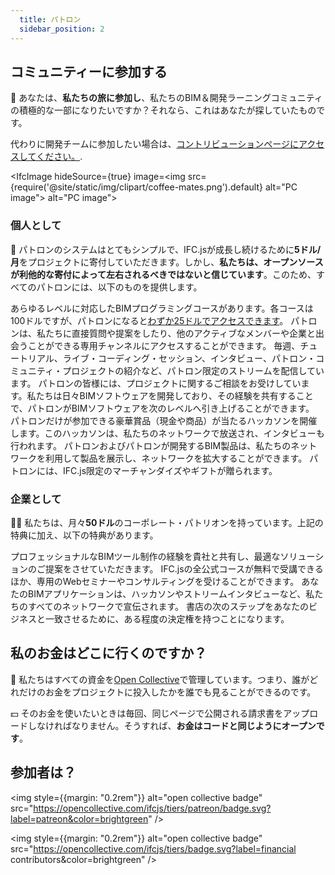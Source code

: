 ```yaml
---
  title: パトロン
  sidebar_position: 2
---
```



## コミュニティーに参加する

🌱 あなたは、**私たちの旅に参加し**、私たちのBIM＆開発ラーニングコミュニティの積極的な一部になりたいですか？それなら、これはあなたが探していたものです。

<IfcCard>
    代わりに開発チームに参加したい場合は、<a href={"https://ifcjs.github.io/info/ja/docs/Contribute"}>コントリビューションページにアクセスしてください。</a>.
</IfcCard>

<IfcImage hideSource={true} image=<img src={require('@site/static/img/clipart/coffee-mates.png').default} alt="PC image"></img>
   alt="PC image"></IfcImage>

### 個人として

🧑 パトロンのシステムはとてもシンプルで、IFC.jsが成長し続けるために**5ドル/月**をプロジェクトに寄付していただきます。しかし、**私たちは、オープンソースが利他的な寄付によって左右されるべきではないと信じています**。このため、すべてのパトロンには、以下のものを提供します。

<IfcCard icon="👩‍🏫" title="BIMプログラミングコース（全レベル対象">
あらゆるレベルに対応したBIMプログラミングコースがあります。各コースは100ドルですが、パトロンになると<a href="https://ifcjs.github.io/info/ja/docs/Courses/Getting-started#for-patreons">わずか25ドルでアクセスできます</a>。
</IfcCard>

<IfcCard icon="👩‍👩‍👦‍" title="パトロンコミュニティへのアクセス">
パトロンは、私たちに直接質問や提案をしたり、他のアクティブなメンバーや企業と出会うことができる専用チャンネルにアクセスすることができます。
</IfcCard>

<IfcCard icon="🎥" title="独占ライブウェビナーおよびストリーム">
毎週、チュートリアル、ライブ・コーディング・セッション、インタビュー、パトロン・コミュニティ・プロジェクトの紹介など、パトロン限定のストリームを配信しています。
</IfcCard>

<IfcCard icon="🤝" title="お客様のプロジェクトをサポートします">
パトロンの皆様には、プロジェクトに関するご相談をお受けしています。私たちは日々BIMソフトウェアを開発しており、その経験を共有することで、パトロンがBIMソフトウェアを次のレベルへ引き上げることができます。
</IfcCard>

<IfcCard icon="🏆" title="ハッカソンへの優先参加権">
パトロンだけが参加できる豪華賞品（現金や商品）が当たるハッカソンを開催します。このハッカソンは、私たちのネットワークで放送され、インタビューも行われます。
</IfcCard>

<IfcCard icon="🚀" title="ネットワークからの視認性">
パトロンおよびパトロンが開発するBIM製品は、私たちのネットワークを利用して製品を展示し、ネットワークを拡大することができます。
</IfcCard>

<IfcCard icon="🎁" title="商品・特典">
パトロンには、IFC.js限定のマーチャンダイズやギフトが贈られます。
</IfcCard>

### 企業として

👨‍💼 私たちは、月々**50ドル**のコーポレート・パトリオンを持っています。上記の特典に加え、以下の特典があります。

<IfcCard icon="👨‍💼" title="コンサルティング、プライムサポート">
プロフェッショナルなBIMツール制作の経験を貴社と共有し、最適なソリューションのご提案をさせていただきます。
</IfcCard>

<IfcCard icon="👩‍🏫" title="全コース無料＋プライベートウェビナー">
IFC.jsの全公式コースが無料で受講できるほか、専用のWebセミナーやコンサルティングを受けることができます。
</IfcCard>

<IfcCard icon="🚀" title="ネットワークを活用した製品プロモーション">
あなたのBIMアプリケーションは、ハッカソンやストリームインタビューなど、私たちのすべてのネットワークで宣伝されます。
</IfcCard>

<IfcCard icon="💪" title="意思決定力">
書店の次のステップをあなたのビジネスと一致させるために、ある程度の決定権を持つことになります。
</IfcCard>

## 私のお金はどこに行くのですか？

💛 私たちはすべての資金を[Open Collective](https://opencollective.com/ifcjs)で管理しています。つまり、誰がどれだけのお金をプロジェクトに投入したかを誰でも見ることができるのです。

💵 そのお金を使いたいときは毎回、同じページで公開される請求書をアップロードしなければなりません。そうすれば、**お金はコードと同じようにオープンです**。

## 参加者は？

<img style={{margin: "0.2rem"}} alt="open collective badge" src="https://opencollective.com/ifcjs/tiers/patreon/badge.svg?label=patreon&color=brightgreen" />

<img  style={{margin: "0.2rem"}} alt="open collective badge" src="https://opencollective.com/ifcjs/tiers/badge.svg?label=financial contributors&color=brightgreen" />


<object type="image/svg+xml" data="https://opencollective.com/ifcjs/tiers/patreon.svg?avatarHeight=64&width=600"></object>



